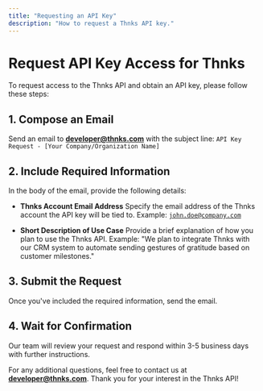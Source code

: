 ```yaml
---
title: "Requesting an API Key"
description: "How to request a Thnks API key."
---
```


# Request API Key Access for Thnks

To request access to the Thnks API and obtain an API key, please follow these steps:

## 1. Compose an Email

Send an email to [**developer@thnks.com**](mailto:developer@thnks.com) with the subject line:
`API Key Request - [Your Company/Organization Name]`

## 2. Include Required Information

In the body of the email, provide the following details:

* **Thnks Account Email Address**
  Specify the email address of the Thnks account the API key will be tied to.
  Example: [`john.doe@company.com`](mailto:john.doe@company.com)

* **Short Description of Use Case**
  Provide a brief explanation of how you plan to use the Thnks API.
  Example: "We plan to integrate Thnks with our CRM system to automate sending gestures of gratitude based on customer milestones."

## 3. Submit the Request

Once you've included the required information, send the email.

## 4. Wait for Confirmation

Our team will review your request and respond within 3-5 business days with further instructions.

For any additional questions, feel free to contact us at [**developer@thnks.com**](mailto:developer@thnks.com). Thank you for your interest in the Thnks API!